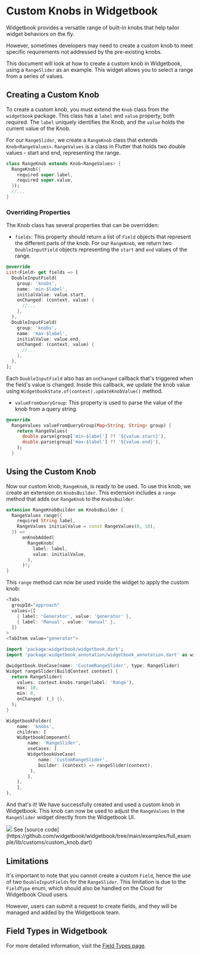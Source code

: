 # Custom Knobs in Widgetbook

Widgetbook provides a versatile range of built-in knobs that help tailor widget behaviors
on the fly.

However, sometimes developers may need to create a custom knob to meet specific
requirements not addressed by the pre-existing knobs.

This document will look at how to create a custom knob in Widgetbook, using a
`RangeSlider` as an example. This widget allows you to select a range from a series of
values.

## Creating a Custom Knob

To create a custom knob, you must extend the `Knob` class from the `widgetbook` package.
This class has a `label` and `value` property, both required. The `label` uniquely
identifies the Knob, and the `value` holds the current value of the Knob.

For our `RangeSlider`, we create a `RangeKnob` class that extends `Knob<RangeValues>`.
`RangeValues` is a class in Flutter that holds two double values - start and end,
representing the range.

```dart
class RangeKnob extends Knob<RangeValues> {
  RangeKnob({
    required super.label,
    required super.value,
  });
  //...
}
```

### Overriding Properties

The Knob class has several properties that can be overridden:

- `fields`: This property should return a list of `Field` objects that represent the
  different parts of the knob. For our `RangeKnob`, we return two `DoubleInputField`
  objects representing the `start` and `end` values of the range.

```dart
@override
List<Field> get fields => [
  DoubleInputField(
    group: 'knobs',
    name: 'min-$label',
    initialValue: value.start,
    onChanged: (context, value) {
      //...
    },
  ),
  DoubleInputField(
    group: 'knobs',
    name: 'max-$label',
    initialValue: value.end,
    onChanged: (context, value) {
      //...
    },
  ),
];

```

Each `DoubleInputField` also has an `onChanged` callback that's triggered when the field's
value is changed. Inside this callback, we update the knob value using
`WidgetbookState.of(context).updateKnobValue()` method.

- `valueFromQueryGroup`: This property is used to parse the value of the knob from a query
  string.

```dart
@override
  RangeValues valueFromQueryGroup(Map<String, String> group) {
    return RangeValues(
      double.parse(group['min-$label'] ?? '${value.start}'),
      double.parse(group['max-$label'] ?? '${value.end}'),
    );
  }
```

## Using the Custom Knob

Now our custom knob, `RangeKnob`, is ready to be used. To use this knob, we create an
extension on `KnobsBuilder`. This extension includes a `range` method that adds our
`RangeKnob` to the `KnobsBuilder`.

```dart
extension RangeKnobBuilder on KnobsBuilder {
  RangeValues range({
    required String label,
    RangeValues initialValue = const RangeValues(0, 10),
  }) =>
      onKnobAdded(
        RangeKnob(
          label: label,
          value: initialValue,
        ),
      )!;
}
```

This `range` method can now be used inside the widget to apply the custom knob:

```dart
<Tabs
  groupId="approach"
  values={[
    { label: 'Generator', value: 'generator' },
    { label: 'Manual', value: 'manual' },
  ]}
>
<TabItem value="generator">

import 'package:widgetbook/widgetbook.dart';
import 'package:widgetbook_annotation/widgetbook_annotation.dart' as widgetbook;

@widgetbook.UseCase(name: 'CustomRangeSlider', type: RangeSlider)
Widget rangeSlider(BuildContext context) {
  return RangeSlider(
    values: context.knobs.range(label: 'Range'),
    max: 10,
    min: 0,
    onChanged: (_) {},
  );
}
```

</TabItem>
<TabItem value="manual">

```dart title="Example: Knobs"
WidgetbookFolder(
    name: 'knobs',
    children: [
    WidgetbookComponent(
        name: 'RangeSlider',
        useCases: [
        WidgetbookUseCase(
            name: 'CustomRangeSlider',
            builder: (context) => rangeSlider(context),
         ),
        ],
    ),
    ],
),
```

</TabItem>
</Tabs>

And that's it! We have successfully created and used a custom knob in Widgetbook. This
knob can now be used to adjust the `RangeValues` in the `RangeSlider` widget directly from
the Widgetbook UI.

<Image src="/assets/knobs/rangeslider-knob.png" zoom />

<Info>
  See [source
  code](https://github.com/widgetbook/widgetbook/tree/main/examples/full_example/lib/customs/custom_knob.dart)
</Info>

## Limitations

It's important to note that you cannot create a custom `Field`, hence the use of two
`DoubleInputFields` for the `RangeSlider`. This limitation is due to the `FieldType` enum,
which should also be handled on the Cloud for Widgetbook Cloud users.

However, users can submit a request to create fields, and they will be managed and added
by the Widgetbook team.

## Field Types in Widgetbook

For more detailed information, visit the [Field Types page](/field-types).
